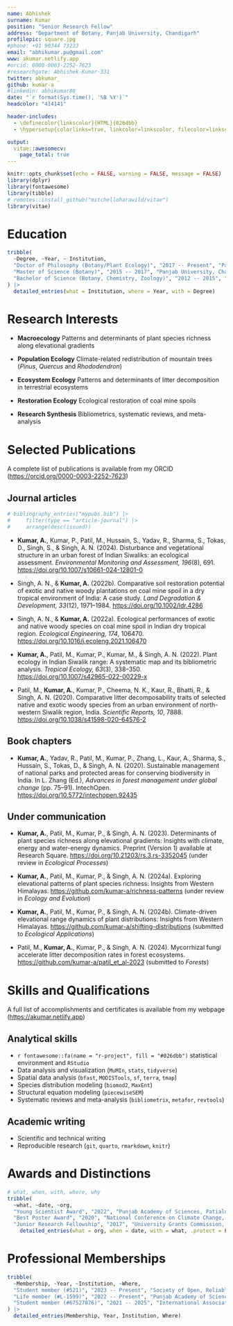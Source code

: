 ```yaml
---
name: Abhishek
surname: Kumar
position: "Senior Research Fellow"
address: "Department of Botany, Panjab University, Chandigarh"
profilepic: square.jpg
#phone: +91 90344 73233
email: "abhikumar.pu@gmail.com"
www: akumar.netlify.app
#orcid: 0000-0003-2252-7623
#researchgate: Abhishek-Kumar-331
twitter: abkumar_
github: kumar-a
#linkedin: abhikumar86
date: "`r format(Sys.time(), '%B %Y')`"
headcolor: "414141"

header-includes:
  - \definecolor{linkscolor}{HTML}{026dbb}
  - \hypersetup{colorlinks=true, linkcolor=linkscolor, filecolor=linkscolor, urlcolor=linkscolor, urlbordercolor=linkscolor}

output: 
  vitae::awesomecv:
    page_total: true
---
```


```r
knitr::opts_chunk$set(echo = FALSE, warning = FALSE, message = FALSE)
library(dplyr)
library(fontawesome)
library(tibble)
# remotes::install_github("mitchelloharawild/vitae")
library(vitae)
```


# Education

```r

tribble(
  ~Degree, ~Year, ~ Institution,
  "Doctor of Philosophy (Botany/Plant Ecology)", "2017 -- Present", "Panjab University, Chandigarh, IN",
  "Master of Science (Botany)", "2015 -- 2017", "Panjab University, Chandigarh, IN",
  "Bachelor of Science (Botany, Chemistry, Zoology)", "2012 -- 2015", "Arya PG College, Panipat, IN"
) |> 
  detailed_entries(what = Institution, where = Year, with = Degree)
```

# Research Interests

- **Macroecology** Patterns and determinants of plant species richness along elevational gradients

- **Population Ecology** Climate-related redistribution of mountain trees (*Pinus*, *Quercus* and *Rhododendron*)

- **Ecosystem Ecology** Patterns and determinants of litter decomposition in terrestrial ecosystems

- **Restoration Ecology** Ecological restoration of coal mine spoils

- **Research Synthesis** Bibliometrics, systematic reviews, and meta-analysis

# Selected Publications

A complete list of publications is available from my ORCID (<https://orcid.org/0000-0003-2252-7623>)

## Journal articles

```r
# bibliography_entries("mypubs.bib") |> 
#     filter(type == "article-journal") |>
#     arrange(desc(issued))
```

- **Kumar, A.**, Kumar, P., Patil, M., Hussain, S., Yadav, R., Sharma, S., Tokas, D., Singh, S., & Singh, A. N. (2024). Disturbance and vegetational structure in an urban forest of Indian Siwaliks: an ecological assessment. *Environmental Monitoring and Assessment, 196*(8), 691. <https://doi.org/10.1007/s10661-024-12801-0>

- Singh, A. N., & **Kumar, A.** (2022b). Comparative soil restoration potential of exotic and native woody plantations on coal mine spoil in a dry tropical environment of India: A case study. *Land Degradation & Development, 33*(12), 1971--1984. <https://doi.org/10.1002/ldr.4286>

- Singh, A. N., & **Kumar, A.** (2022a). Ecological performances of exotic and native woody species on coal mine spoil in Indian dry tropical region. *Ecological Engineering, 174*, 106470. <https://doi.org/10.1016/j.ecoleng.2021.106470>

- **Kumar, A.**, Patil, M., Kumar, P., Kumar, M., & Singh, A. N. (2022). Plant ecology in Indian Siwalik range: A systematic map and its bibliometric analysis. *Tropical Ecology, 63*(3), 338--350. <https://doi.org/10.1007/s42965-022-00229-x>

- Patil, M., **Kumar, A.**, Kumar, P., Cheema, N. K., Kaur, R., Bhatti, R., & Singh, A. N. (2020). Comparative litter decomposability traits of selected native and exotic woody species from an urban environment of north-western Siwalik region, India. *Scientific Reports, 10*, 7888. <https://doi.org/10.1038/s41598-020-64576-2>


## Book chapters

- **Kumar, A.**, Yadav, R., Patil, M., Kumar, P., Zhang, L., Kaur, A., Sharma, S., Hussain, S., Tokas, D., & Singh, A. N. (2020). Sustainable management of national parks and protected areas for conserving biodiversity in India. In L. Zhang (Ed.), *Advances in forest management under global change* (pp. 75--91). IntechOpen. <https://doi.org/10.5772/intechopen.92435>

## Under communication

- **Kumar, A.**, Patil, M., Kumar, P., & Singh, A. N. (2023). Determinants of plant species richness along elevational gradients: Insights with climate, energy and water-energy dynamics. Preprint (Version 1) available at Research Square. <https://doi.org/10.21203/rs.3.rs-3352045> (under review in *Ecological Processes*)

- **Kumar, A.**, Patil, M., Kumar, P., & Singh, A. N. (2024a). Exploring elevational patterns of plant species richness: Insights from Western Himalayas. <https://github.com/kumar-a/richness-patterns> (under review in *Ecology and Evolution*)

- **Kumar, A.**, Patil, M., Kumar, P., & Singh, A. N. (2024b). Climate-driven elevational range dynamics of plant distributions: Insights from Western Himalayas. <https://github.com/kumar-a/shifting-distributions> (submitted to *Ecological Applications*)

- Patil, M., **Kumar, A.**, Kumar, P., & Singh, A. N. (2024). Mycorrhizal fungi accelerate litter decomposition rates in forest ecosystems. <https://github.com/kumar-a/patil_et_al-2023> (submitted to *Forests*)


# Skills and Qualifications

A full list of accomplishments and certificates is available from my webpage (<https://akumar.netlify.app>)

## Analytical skills

- `r fontawesome::fa(name = "r-project", fill = "#026dbb")` statistical environment and `RStudio`
- Data analysis and visualization (`MuMIn`, `stats`, `tidyverse`)
- Spatial data analysis (`bfast`, `MODISTools`, `sf`, `terra`, `tmap`)
- Species distribution modeling (`biomod2`, `MaxEnt`)
- Structural equation modeling (`piecewiseSEM`)
- Systematic reviews and meta-analysis (`bibliometrix`, `metafor`, `revtools`)

## Academic writing

- Scientific and technical writing
- Reproducible research (`git`, `quarto`, `rmarkdown`, `knitr`)

# Awards and Distinctions

```r
# what, when, with, where, why
tribble(
  ~what, ~date, ~org, 
  "Young Scientist Award", "2022", "Punjab Academy of Sciences, Patiala",
  "Best Poster Award", "2020", "National Conference on Climate Change, CSIR-NBRI, Lucknow",
  "Junior Research Fellowship", "2017", "University Grants Commission, New Delhi") |> 
    detailed_entries(what = org, when = date, with = what, .protect = FALSE)
```

# Professional Memberships

```r
tribble(
  ~Membership, ~Year, ~Institution, ~Where,
  "Student member (#521)", "2023 -- Present", "Society of Open, Reliable and Transparent Ecology and Evolutionary Biology (SORTEE)", "Salem, Oregon, US",
  "Life member (#L-1599)", "2022 -- Present", "Punjab Academy of Sciences", "Patiala, Punjab, IN",
  "Student member (#67527876)", "2021 -- 2025", "International Association for Vegetation Science (IAVS)", "Bethesda, Maryland, US"
) |> 
  detailed_entries(Membership, Year, Institution, Where)
```


